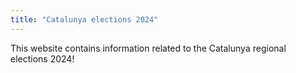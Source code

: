 ```yaml
---
title: "Catalunya elections 2024"
---
```


This website contains information related to the Catalunya regional elections 2024! 

